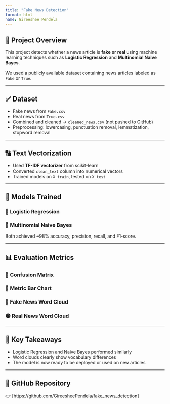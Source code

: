 ```yaml
---
title: "Fake News Detection"
format: html
name: Gireeshee Pendela
---
```


## 📌 Project Overview

This project detects whether a news article is **fake or real** using machine learning techniques such as **Logistic Regression** and **Multinomial Naive Bayes**.

We used a publicly available dataset containing news articles labeled as `Fake` or `True`.

---

## ✅ Dataset

- Fake news from `Fake.csv`
- Real news from `True.csv`
- Combined and cleaned → `cleaned_news.csv` (not pushed to GitHub)
- Preprocessing: lowercasing, punctuation removal, lemmatization, stopword removal

---

## 🔠 Text Vectorization

- Used **TF-IDF vectorizer** from scikit-learn
- Converted `clean_text` column into numerical vectors
- Trained models on `X_train`, tested on `X_test`

---

## 🧠 Models Trained

### 🔹 Logistic Regression  
### 🔸 Multinomial Naive Bayes  

Both achieved ~98% accuracy, precision, recall, and F1-score.

---

## 📊 Evaluation Metrics

### 🔽 Confusion Matrix
### 🔽 Metric Bar Chart
### 🔴 Fake News Word Cloud
### 🟢 Real News Word Cloud

---

## 🧠 Key Takeaways

- Logistic Regression and Naive Bayes performed similarly
- Word clouds clearly show vocabulary differences
- The model is now ready to be deployed or used on new articles

---

## 📁 GitHub Repository

👉 [https://github.com/GireesheePendela/fake_news_detection]
